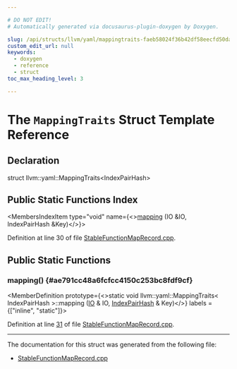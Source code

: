 ```yaml
---

# DO NOT EDIT!
# Automatically generated via docusaurus-plugin-doxygen by Doxygen.

slug: /api/structs/llvm/yaml/mappingtraits-faeb58024f36b42df58eecfd50daee68
custom_edit_url: null
keywords:
  - doxygen
  - reference
  - struct
toc_max_heading_level: 3

---
```





# The `MappingTraits` Struct Template Reference

<DoxygenPage pluginConfig={pluginConfig}>



## Declaration

<CodeBlock>struct llvm::yaml::MappingTraits&lt;IndexPairHash&gt;</CodeBlock>

## Public Static Functions Index

<MembersIndex>

<MembersIndexItem
  type="void"
  name={<><a href="#ae791cc48a6fcfcc4150c253bc8fdf9cf">mapping</a> (IO &amp;IO, IndexPairHash &amp;Key)</>}>
</MembersIndexItem>

</MembersIndex>


Definition at line 30 of file <a href="/docs/api/files/lib/lib/cgdata/stablefunctionmaprecord-cpp">StableFunctionMapRecord.cpp</a>.

<SectionDefinition>

## Public Static Functions

### mapping() {#ae791cc48a6fcfcc4150c253bc8fdf9cf}

<MemberDefinition
  prototype={<>static void llvm::yaml::MappingTraits&lt; IndexPairHash &gt;::mapping (<a href="/docs/api/classes/llvm/yaml/io">IO</a> &amp; IO, <a href="/docs/api/namespaces/llvm/#ab15bad17e11e119331550792dfe5907b">IndexPairHash</a> &amp; Key)</>}
  labels = {["inline", "static"]}>

Definition at line <a href="/docs/api/files/lib/lib/cgdata/stablefunctionmaprecord-cpp/#l00031">31</a> of file <a href="/docs/api/files/lib/lib/cgdata/stablefunctionmaprecord-cpp">StableFunctionMapRecord.cpp</a>.
</MemberDefinition>

</SectionDefinition>

<hr/>

The documentation for this struct was generated from the following file:

<ul>
<li><a href="/docs/api/files/lib/lib/cgdata/stablefunctionmaprecord-cpp">StableFunctionMapRecord.cpp</a></li>
</ul>

</DoxygenPage>
